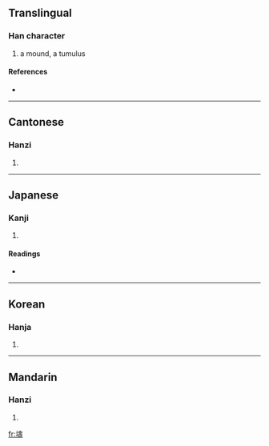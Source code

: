 ==Translingual==

===Han character===
{{Han char|rn=32|rad=土|as=14|sn=17|four=4414<sub>1</sub>|canj=土土弓戈 (GGNI)}}

# a mound, a tumulus

====References====
* {{Han ref|kx=0241.110|dkj=05558|dj=0481.010|hdz=10494.130|uh=58D4|ud=22740|bh=ECCB|bd=60619}}

----

==Cantonese==

===Hanzi===
{{yue-hanzi|jyut=|y=dou2}}

# {{defn|Cantonese|sort=土14}}

----

==Japanese==

===Kanji===
{{ja-kanji|grade=|rs=土14}}

# {{defn|Japanese|sort=土14}}

====Readings====
* {{ja-readings|on=[[たう]] (tau)|kun=[[とりで]] (toride), [[つか]] (tsuka), [[おか]] (oka), [[つつみ]] (tsutsumi)}}

----

==Korean==

===Hanja===
{{ko-hanja|hangeul=도|rv=do|mr=to}}

# {{defn|Korean|sort=土14}}

----

==Mandarin==

===Hanzi===
{{cmn-hanzi|pin=[[dǎo]] ([[dao3]]), [[léi]] ([[lei2]]), [[lèi]] ([[lei4]]), [[lǜ]] ([[lü4]])|wg=tao<sup>3</sup>, lei<sup>2</sup>, lei<sup>4</sup>, lü<sup>4</sup>}}

# {{defn|Mandarin|sort=土14}}

[[fr:壔]]